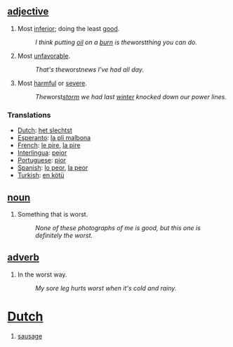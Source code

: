 ==[[adjective]]==
#Most [[inferior]]; doing the least [[good]]. 
#:''I think putting [[oil]] on a [[burn]] is the ''worst'' thing you can do.'' 
#Most [[unfavorable]]. 
#:''That's the ''worst'' news I've had all day.'' 
#Most [[harmful]] or [[severe]]. 
#:''The ''worst'' [[storm]] we had last [[winter]] knocked down our power lines.''

===Translations===
*[[Dutch]]: [[het slechtst]]
*[[Esperanto]]: [[la pli malbona]]
*[[French]]: [[le pire]], [[la pire]]
*[[Interlingua]]: [[pejor]]
*[[Portuguese]]: [[pior]]
*[[Spanish]]: [[lo peor]], [[la peor]]
*[[Turkish]]: [[en kötü]]
==[[noun]]==
#­Something that is worst. 
#:''None of these photographs of me is good, but this one is definitely the worst.''

==[[adverb]]==
#In the worst way. 
#:''My sore leg hurts worst when it's cold and rainy.''


=[[Dutch]]=

#[[sausage]]
